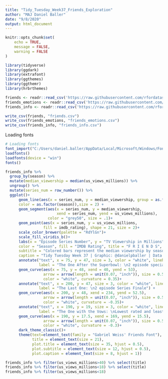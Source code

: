 ```yaml
---
title: "Tidy_Tuesday_Week37_Friends_Exploration"
author: "MAJ Daniel Baller"
date: "9/8/2020"
output: html_document
---
```


```r
knitr::opts_chunk$set(
	echo = TRUE,
	message = FALSE,
	warning = FALSE
)
```


```r
library(tidyverse)
library(ggdark)
library(extrafont)
library(ggthemes)
library(ggthemr)
library(hrbrthemes)
```

```r
friends <- readr::read_csv('https://raw.githubusercontent.com/rfordatascience/tidytuesday/master/data/2020/2020-09-08/friends.csv')
friends_emotions <- readr::read_csv('https://raw.githubusercontent.com/rfordatascience/tidytuesday/master/data/2020/2020-09-08/friends_emotions.csv')
friends_info <- readr::read_csv('https://raw.githubusercontent.com/rfordatascience/tidytuesday/master/data/2020/2020-09-08/friends_info.csv')
```

```r
write_csv(friends, "friends.csv")
write_csv(friends_emotions, "friends_emotions.csv")
write_csv(friends_info, "friends_info.csv")
```

Loading fonts
```r
# Loading fonts
font_import("C:/Users/daniel.baller/AppData/Local/Microsoft/Windows/Fonts")
loadfonts()
loadfonts(device = "win")
fonts()
```


```r
friends_info %>% 
  group_by(season) %>%
  mutate(median_viewership = median(us_views_millions)) %>% 
  ungroup() %>% 
  mutate(series_num = row_number()) %>% 
  ggplot()+
      geom_line(aes(x = series_num, y = median_viewership, group = as.factor(season), 
      color = as.factor(season)),size = 2) + 
      geom_segment(aes(x = series_num, y = median_viewership, 
                       xend = series_num, yend = us_views_millions), 
                   color = "grey50", size = .1)+
      geom_point(aes(x = series_num, y = us_views_millions, 
                 fill = imdb_rating), shape = 21, size = 2)+
      scale_color_brewer(palette = "RdYlGn")+
      scale_fill_viridis_b()+
      labs(x = "Episode Series Number", y = "TV Viewership in Millions", 
      color = "Season", fill = "IMDB Rating", title = "F R I E N D S", 
      subtitle = "Colored bars represent the median viewership by season. \n Points colored by IMDB Rating",
      caption = "Tidy Tuesday Week 37 | Graphic: @danielpballer | Data: (friends) by Emil Hvitfeldt")+
      annotate("text", x = 75, y = 47, size = 3, color = "white", lineheight = .9,
               label = "The One After the Superbowl: \n2 episode special following the 1996 Super Bowl") +
      geom_curve(aes(x = 75, y = 48, xend = 40, yend = 53),
                 arrow = arrow(length = unit(0.07, "inch")), size = 0.5,
                 color = "white", curvature = 0.35)+
      annotate("text", x = 200, y = 47, size = 3, color = "white", lineheight = .9,
               label = "The Last One: \n2 episode Series Finale") +
      geom_curve(aes(x = 200, y = 48, xend = 234, yend = 52.5),
                 arrow = arrow(length = unit(0.07, "inch")), size = 0.5,
                 color = "white", curvature = -0.35)+
      annotate("text", x = 190, y = 19, size = 3, color = "white", lineheight = .9,
               label = "The One with the Vows: \nLowest rated and least \nwatched episode") +
      geom_curve(aes(x = 190, y = 17.5, xend = 169, yend = 15.5),
                 arrow = arrow(length = unit(0.07, "inch")), size = 0.5,
                 color = "white", curvature = -0.3)+
      dark_theme_classic()+
      theme(text=element_text(family = "Gabriel Weiss' Friends Font"),
            title = element_text(size = 21),
            plot.title = element_text(size = 35, hjust = 0.5),
            plot.subtitle = element_text(size = 12, hjust = 0.5),
            plot.caption = element_text(size = 8, hjust = 1))

friends_info %>% filter(us_views_millions>40) %>% select(title)
friends_info %>% filter(us_views_millions<18) %>% select(title)
friends_info %>% filter(us_views_millions<18)
```


